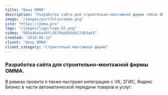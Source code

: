 ```yaml
---
title: "Окна ОММА"
description: "Разработка сайта для строительно-монтажной фирмы «Окна ОММА». Удобный интерфейс, информация об услугах и онлайн-заявки для клиентов."
image: "/images/portfolio/omma.png"
site: "https://omma.pro"
logo: "/images/logo/logo_02.png"
video: "909a46eba44fc3679bb8956617d64a43"
created: "2019-06-12"
client: "Окна ОММА"
client_category: "Строительно монтажная фирма"
---
```


### Разработка сайта для строительно-монтажной фирмы ОММА.

В рамках проекта я также настроил интеграцию с VK, 2ГИС, Яндекс Бизнес в части автоматической передачи товаров и услуг.
